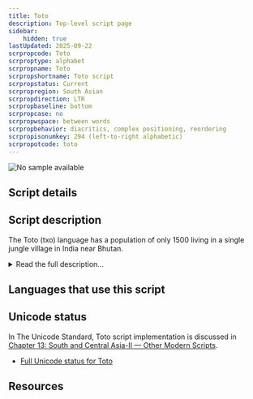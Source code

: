 ```yaml
---
title: Toto
description: Top-level script page
sidebar:
    hidden: true
lastUpdated: 2025-09-22
scrpropcode: Toto
scrproptype: alphabet
scrpropname: Toto
scrpropshortname: Toto script
scrpropstatus: Current
scrpropregion: South Asian
scrpropdirection: LTR
scrpropbaseline: bottom
scrpropcase: no
scrpropwspace: between words
scrpropbehavior: diacritics, complex positioning, reordering
scrpropisonumkey: 294 (left-to-right alphabetic)
scrpropotcode: toto
---
```



![No sample available](../images/nosample.png)



## Script details

<ScriptDetails />

## Script description

The Toto (txo) language has a population of only 1500 living in a single jungle village in India near Bhutan.

<details>
<summary>Read the full description...</summary>The script for Toto was designed by Dhaniram Toto who is an elder in the Toto community. The script was officially launched in the community on 22nd May 2015. 

The script supports the 30 phonemes found in the language.

####  Tone

Tone is only used when the lack of it would confuse two words (the same could be said of vowel length). When tone is used it can either be rising or falling, and it is pronounced across the entire word (or phrase) - most easily heard in the final syllable. Tone is carried in the lexical stem but generally heard most in the suffix morphemes. A character for rising tone is included in the script. Falling tone is not marked. The tone marker appears only on vowels, and it is currently placed on the first vowel of the stem.

####  Vowel Length

Another [supra-segmental](/reference/glossary#supraseg) that is only used when required for contrast is vowel length. Vowel length is indicated by doubling the vowels.

Some words have a vowel sound that is repeated with a very short gap between. In these words an apostrophe ( ’ ) is used between the vowels. It is recommended that implementations use U+02BC MODIFIER LETTER APOSTROPHE to represent this.

####  Breathiness

Breathiness is only marked on vowels. Front vowels all have contrasting breathy versions, but not back vowels. Mid and close front vowels also have rounded versions that contrast.

####  Diphthongs

There is some debate about whether there are diphthongs in the language. In the Toto script they are not written.

####  Digits

There are currently no script-specific digits. A column including 10 free slots may be needed in the future if the community decides to encode script-specific digits.

####  Punctuation

Latin script punctuation is currently being used with the Toto script. An apostrophe is also used to mark a glottal.
</details>

## Languages that use this script

<WsList script='Toto' wsMax='5' />

## Unicode status

In The Unicode Standard, Toto script implementation is discussed in [Chapter 13: South and Central Asia-II — Other Modern Scripts](https://www.unicode.org/versions/latest/core-spec/chapter-13/#G50178).

- [Full Unicode status for Toto](/scrlang/unicode/toto-unicode)



## Resources

<ScriptResources detailSummary='seemore' />

